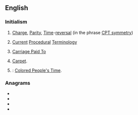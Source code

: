 ==English==
{{wikipedia|Current Procedural Terminology}}

===Initialism===
{{rfc-header|Initialism}}
{{head|en|initialism}}

# {{lb|en|physics}} [[charge|Charge]], [[parity|Parity]], [[time|Time]]-[[reversal]] (in the phrase [[CPT symmetry]])
# {{lb|en|medicine}} [[current|Current]] [[procedure|Procedural]] [[terminology|Terminology]]
# {{lb|en|incoterm}} [[Carriage Paid To]]
# [[carpet|Carpet]].
# {{label|en|US|derogatory|_|slang|dated}} {{altform|CP Time|lang=en|nodot=a}}: [[Colored People's Time]].

===Anagrams===
* {{l|en|pct}}
* {{l|en|PTC}}
* {{l|en|TCP}}
* {{l|en|TPC}}